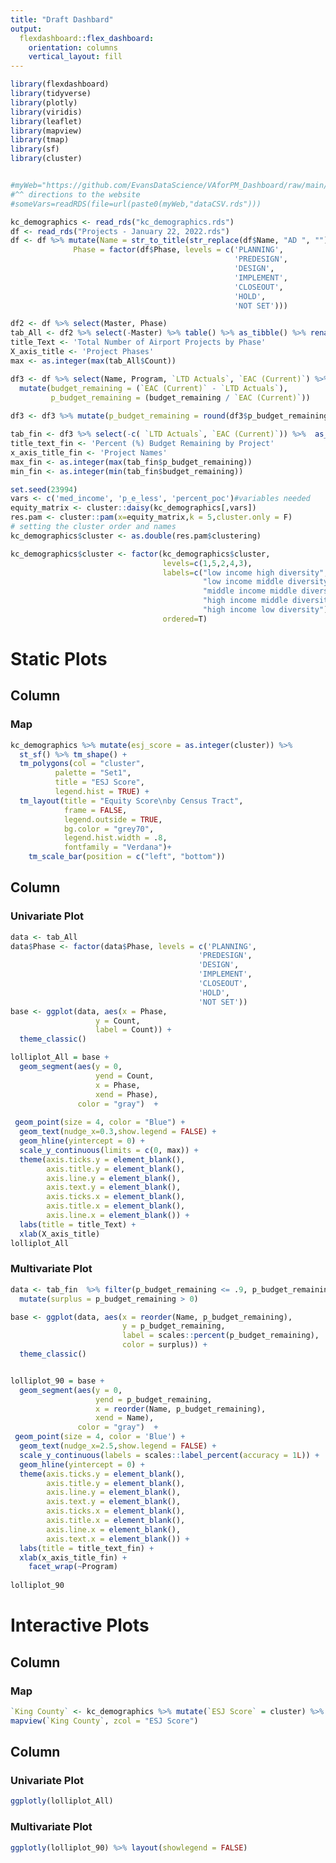 ```yaml
---
title: "Draft Dashbard"
output: 
  flexdashboard::flex_dashboard:
    orientation: columns
    vertical_layout: fill
---
```


```r
library(flexdashboard)
library(tidyverse)
library(plotly)
library(viridis)
library(leaflet)
library(mapview)
library(tmap)
library(sf)
library(cluster)


#myWeb="https://github.com/EvansDataScience/VAforPM_Dashboard/raw/main/"
#^^ directions to the website
#someVars=readRDS(file=url(paste0(myWeb,"dataCSV.rds")))

kc_demographics <- read_rds("kc_demographics.rds")
df <- read_rds("Projects - January 22, 2022.rds")
df <- df %>% mutate(Name = str_to_title(str_replace(df$Name, "AD ", "")), Program = str_to_title(str_replace(df$Program, "AD ", "")),
              Phase = factor(df$Phase, levels = c('PLANNING',
                                                  'PREDESIGN',
                                                  'DESIGN',
                                                  'IMPLEMENT',
                                                  'CLOSEOUT',
                                                  'HOLD',
                                                  'NOT SET')))
```
```r
df2 <- df %>% select(Master, Phase)
tab_All <- df2 %>% select(-Master) %>% table() %>% as_tibble() %>% rename(Phase = ".", Count = n)
title_Text <- 'Total Number of Airport Projects by Phase'
X_axis_title <- 'Project Phases'
max <- as.integer(max(tab_All$Count))
```
```r
df3 <- df %>% select(Name, Program, `LTD Actuals`, `EAC (Current)`) %>% drop_na() %>%
  mutate(budget_remaining = (`EAC (Current)` - `LTD Actuals`),
         p_budget_remaining = (budget_remaining / `EAC (Current)`))
         
df3 <- df3 %>% mutate(p_budget_remaining = round(df3$p_budget_remaining, 2))

tab_fin <- df3 %>% select(-c( `LTD Actuals`, `EAC (Current)`)) %>%  as_tibble()
title_text_fin <- 'Percent (%) Budget Remaining by Project'
x_axis_title_fin <- 'Project Names'
max_fin <- as.integer(max(tab_fin$p_budget_remaining)) 
min_fin <- as.integer(min(tab_fin$budget_remaining))
```
```r
set.seed(23994)
vars <- c('med_income', 'p_e_less', 'percent_poc')#variables needed
equity_matrix <- cluster::daisy(kc_demographics[,vars])
res.pam <- cluster::pam(x=equity_matrix,k = 5,cluster.only = F)
# setting the cluster order and names
kc_demographics$cluster <- as.double(res.pam$clustering)

kc_demographics$cluster <- factor(kc_demographics$cluster,
                                  levels=c(1,5,2,4,3),
                                  labels=c("low income high diversity",
                                           "low income middle diversity",
                                           "middle income middle diversity",
                                           "high income middle diversity",
                                           "high income low diversity"),
                                  ordered=T)
```

Static Plots
=======================================================================

Column {data-width=600}
-----------------------------------------------------------------------

### Map 
```r
kc_demographics %>% mutate(esj_score = as.integer(cluster)) %>%
  st_sf() %>% tm_shape() + 
  tm_polygons(col = "cluster",
          palette = "Set1",
          title = "ESJ Score",
          legend.hist = TRUE) +
  tm_layout(title = "Equity Score\nby Census Tract",
            frame = FALSE,
            legend.outside = TRUE,
            bg.color = "grey70",
            legend.hist.width = .8,
            fontfamily = "Verdana")+
    tm_scale_bar(position = c("left", "bottom"))
```

Column {data-width=400}
-----------------------------------------------------------------------

### Univariate Plot

```r
data <- tab_All
data$Phase <- factor(data$Phase, levels = c('PLANNING',
                                          'PREDESIGN',
                                          'DESIGN',
                                          'IMPLEMENT',
                                          'CLOSEOUT',
                                          'HOLD',
                                          'NOT SET'))
base <- ggplot(data, aes(x = Phase,
                   y = Count,
                   label = Count)) +
  theme_classic()

lolliplot_All = base + 
  geom_segment(aes(y = 0, 
                   yend = Count, 
                   x = Phase, 
                   xend = Phase),
               color = "gray")  +
  
 geom_point(size = 4, color = "Blue") +
  geom_text(nudge_x=0.3,show.legend = FALSE) +
  geom_hline(yintercept = 0) +
  scale_y_continuous(limits = c(0, max)) + 
  theme(axis.ticks.y = element_blank(),
        axis.title.y = element_blank(),
        axis.line.y = element_blank(),
        axis.text.y = element_blank(),
        axis.ticks.x = element_blank(),
        axis.title.x = element_blank(),
        axis.line.x = element_blank()) +
  labs(title = title_Text) +
  xlab(X_axis_title)
lolliplot_All
```

### Multivariate Plot

```r
data <- tab_fin  %>% filter(p_budget_remaining <= .9, p_budget_remaining != 0) %>% 
  mutate(surplus = p_budget_remaining > 0)

base <- ggplot(data, aes(x = reorder(Name, p_budget_remaining),
                         y = p_budget_remaining,
                         label = scales::percent(p_budget_remaining),
                         color = surplus)) +
  theme_classic()


lolliplot_90 = base + 
  geom_segment(aes(y = 0, 
                   yend = p_budget_remaining, 
                   x = reorder(Name, p_budget_remaining), 
                   xend = Name),
               color = "gray")  +
 geom_point(size = 4, color = 'Blue') +
  geom_text(nudge_x=2.5,show.legend = FALSE) +
  scale_y_continuous(labels = scales::label_percent(accuracy = 1L)) +
  geom_hline(yintercept = 0) +
  theme(axis.ticks.y = element_blank(),
        axis.title.y = element_blank(),
        axis.line.y = element_blank(),
        axis.text.y = element_blank(),
        axis.ticks.x = element_blank(),
        axis.title.x = element_blank(),
        axis.line.x = element_blank(),
        axis.text.x = element_blank()) +
  labs(title = title_text_fin) +
  xlab(x_axis_title_fin) +
    facet_wrap(~Program)
  
lolliplot_90
```

Interactive Plots
=======================================================================

Column {data-width=600}
-----------------------------------------------------------------------

### Map 
```r
`King County` <- kc_demographics %>% mutate(`ESJ Score` = cluster) %>% st_sf()
mapview(`King County`, zcol = "ESJ Score")

```


Column {data-width=400}
-----------------------------------------------------------------------

### Univariate Plot

```r
ggplotly(lolliplot_All)
```

### Multivariate Plot
```r
ggplotly(lolliplot_90) %>% layout(showlegend = FALSE)
```

